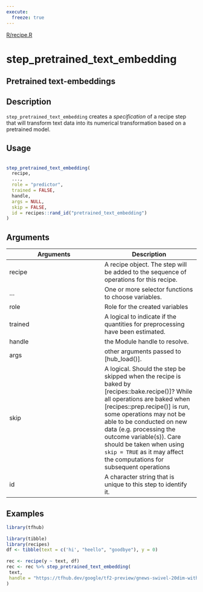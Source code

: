 ```yaml
---
execute:
  freeze: true
---
```


[R/recipe.R](https://github.com/rstudio/tfhub//blob/main/R/recipe.R#L39) 

# step_pretrained_text_embedding

## Pretrained text-embeddings

## Description
 `step_pretrained_text_embedding` creates a *specification* of a  recipe step that will transform text data into its numerical  transformation based on a pretrained model. 


## Usage
```r
 
step_pretrained_text_embedding( 
  recipe, 
  ..., 
  role = "predictor", 
  trained = FALSE, 
  handle, 
  args = NULL, 
  skip = FALSE, 
  id = recipes::rand_id("pretrained_text_embedding") 
) 
```

## Arguments
|Arguments|Description|
|---|---|
| recipe | A recipe object. The step will be added to the sequence of operations for this recipe. |
| ... | One or more selector functions to choose variables. |
| role | Role for the created variables |
| trained | A logical to indicate if the quantities for preprocessing have been estimated. |
| handle | the Module handle to resolve. |
| args | other arguments passed to [hub_load()]. |
| skip | A logical. Should the step be skipped when the recipe is baked by [recipes::bake.recipe()]? While all operations are baked when [recipes::prep.recipe()] is run, some operations may not be able to be conducted on new data (e.g. processing the outcome variable(s)). Care should be taken when using `skip = TRUE` as it may affect the computations for subsequent operations |
| id | A character string that is unique to this step to identify it. |





## Examples
```r
library(tfhub)
 
library(tibble) 
library(recipes) 
df <- tibble(text = c('hi', "heello", "goodbye"), y = 0) 
 
rec <- recipe(y ~ text, df) 
rec <- rec %>% step_pretrained_text_embedding( 
 text, 
 handle = "https://tfhub.dev/google/tf2-preview/gnews-swivel-20dim-with-oov/1" 
) 
 
 
 
```


